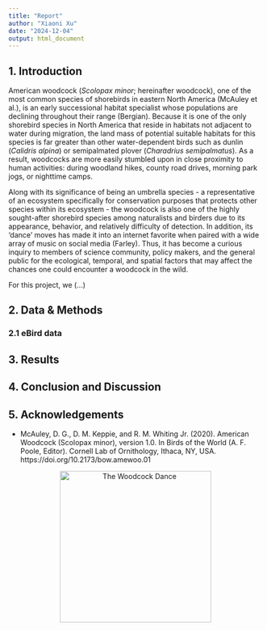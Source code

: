 ```yaml
---
title: "Report"
author: "Xiaoni Xu"
date: "2024-12-04"
output: html_document
---
```


## 1. Introduction

  American woodcock (*Scolopax minor*; hereinafter woodcock), one of the most common species of shorebirds in eastern North America (McAuley et al.), is an early successional habitat specialist whose populations are declining throughout their range (Bergian). Because it is one of the only shorebird species in North America that reside in habitats not adjacent to water during migration, the land mass of potential suitable habitats for this species is far greater than other water-dependent birds such as dunlin (*Calidris alpina*) or semipalmated plover (*Charadrius semipalmatus*). As a result, woodcocks are more easily stumbled upon in close proximity to human activities: during woodland hikes, county road drives, morning park jogs, or nighttime camps.
  
  Along with its significance of being an umbrella species - a representative of an ecosystem specifically for conservation purposes that protects other species within its ecosystem - the woodcock is also one of the highly sought-after shorebird species among naturalists and birders due to its appearance, behavior, and relatively difficulty of detection. In addition, its 'dance' moves has made it into an internet favorite when paired with a wide array of music on social media (Farley). Thus, it has become a curious inquiry to members of science community, policy makers, and the general public for the ecological, temporal, and spatial factors that may affect the chances one could encounter a woodcock in the wild.
  
  For this project, we (...)
  
## 2. Data & Methods

### 2.1 eBird data

## 3. Results

## 4. Conclusion and Discussion

## 5. Acknowledgements

- McAuley, D. G., D. M. Keppie, and R. M. Whiting Jr. (2020). American Woodcock (Scolopax minor), version 1.0. In Birds of the World (A. F. Poole, Editor). Cornell Lab of Ornithology, Ithaca, NY, USA. https://doi.org/10.2173/bow.amewoo.01

<div style="text-align: center;">
  <img src="images/amwo_dance.gif" alt="The Woodcock Dance" style="width:300px;">
</div>
